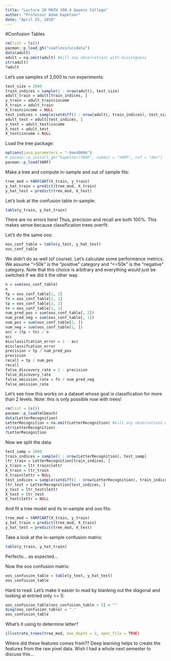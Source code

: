 ```yaml
---
title: "Lecture 20 MATH 390.4 Queens College"
author: "Professor Adam Kapelner"
date: "April 25, 2018"
---
```


#Confusion Tables

```r
rm(list = ls())
pacman::p_load_gh("coatless/ucidata")
data(adult)
adult = na.omit(adult) #kill any observations with missingness
str(adult)
?adult
```

Let's use samples of 2,000 to run experiments:

```r
test_size = 2000
train_indices = sample(1 : nrow(adult), test_size)
adult_train = adult[train_indices, ]
y_train = adult_train$income
X_train = adult_train
X_train$income = NULL
test_indices = sample(setdiff(1 : nrow(adult), train_indices), test_size)
adult_test = adult[test_indices, ]
y_test = adult_test$income
X_test = adult_test
X_test$income = NULL
```

Load the tree package:

```r
options(java.parameters = "-Xmx4000m")
# pacman::p_install_gh("kapelner/YARF", subdir = "YARF", ref = "dev")
pacman::p_load(YARF)
```

Make a tree and compute in-sample and out of sample fits:

```r
tree_mod = YARFCART(X_train, y_train)
y_hat_train = predict(tree_mod, X_train)
y_hat_test = predict(tree_mod, X_test)
```

Let's look at the confusion table in-sample:

```r
table(y_train, y_hat_train)
```

There are no errors here! Thus, precision and recall are both 100%. This makes sense because classification trees overfit.

Let's do the same oos:

```r
oos_conf_table = table(y_test, y_hat_test)
oos_conf_table
```

We didn't do as well (of course). Let's calculate some performance metrics. We assume ">50k" is the "positive" category and "<=50k" is the "negative" category. Note that this choice is arbitrary and everything would just be switched if we did it the other way.

```r
n = sum(oos_conf_table)
n
fp = oos_conf_table[1, 2]
fn = oos_conf_table[2, 1]
tp = oos_conf_table[2, 2]
tn = oos_conf_table[1, 1]
num_pred_pos = sum(oos_conf_table[, 2])
num_pred_neg = sum(oos_conf_table[, 1])
num_pos = sum(oos_conf_table[2, ])
num_neg = sum(oos_conf_table[1, ])
acc = (tp + tn) / n
acc
misclassifcation_error = 1 - acc
misclassifcation_error
precision = tp / num_pred_pos
precision
recall = tp / num_pos
recall
false_discovery_rate = 1 - precision
false_discovery_rate
false_omission_rate = fn / num_pred_neg
false_omission_rate
```

Let's see how this works on a dataset whose goal is classification for more than 2 levels. Note: this is only possible now with trees!

```r
rm(list = ls())
pacman::p_load(mlbench)
data(LetterRecognition)
LetterRecognition = na.omit(LetterRecognition) #kill any observations with missingness
str(LetterRecognition)
?LetterRecognition
```

Now we split the data:

```r
test_samp = 2000
train_indices = sample(1 : nrow(LetterRecognition), test_samp)
ltr_train = LetterRecognition[train_indices, ]
y_train = ltr_train$lettr
X_train = ltr_train
X_train$lettr = NULL
test_indices = sample(setdiff(1 : nrow(LetterRecognition), train_indices), test_samp)
ltr_test = LetterRecognition[test_indices, ]
y_test = ltr_test$lettr
X_test = ltr_test
X_test$lettr = NULL
```

And fit a tree model and its in-sample and oos fits:

```r
tree_mod = YARFCART(X_train, y_train)
y_hat_train = predict(tree_mod, X_train)
y_hat_test = predict(tree_mod, X_test)
```

Take a look at the in-sample confusion matrix:

```r
table(y_train, y_hat_train)
```

Perfecto... as expected... 

Now the oos confusion matrix:

```r
oos_confusion_table = table(y_test, y_hat_test)
oos_confusion_table
```

Hard to read. Let's make it easier to read by blanking out the diagonal and looking at entried only >= 5:

```r
oos_confusion_table[oos_confusion_table < 5] = ""
diag(oos_confusion_table) = "."
oos_confusion_table
```

What's it using to determine letter?

```r
illustrate_trees(tree_mod, max_depth = 3, open_file = TRUE)
```

Where did these features comes from?? Deep learning helps to create the features from the raw pixel data. Wish I had a whole next semester to discuss this...

